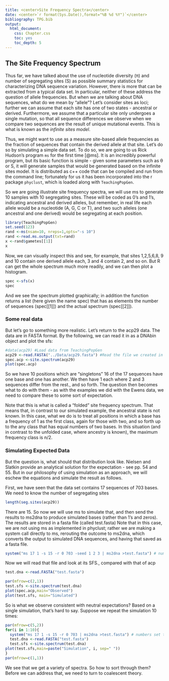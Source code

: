 ```yaml
---
title: <center>Site Frequency Spectra</center>
date: <center>`r format(Sys.Date(),format="%B %d %Y")`</center>
bibliography: TPG.bib
output:
  html_document:
    css: Chapter.css
    toc: yes
    toc_depth: 5
---
```


## The Site Frequency Spectrum

Thus far, we have talked about the use of nucleotide diversity (π) and number of segregating sites (S) as possible summary statistics for characterizing DNA sequence variation.  However, there is more that can be extracted from a typical data set.  In particular, neither of these address the question of allele frequencies.  But when we are talking about DNA sequences, what do we mean by "allele"?  Let's consider sites as loci; further we can assume that each site has one of two states - ancestral or derived. Furthermore, we assume that a particular site only undergoes a single mutation, so that all sequence differences we observe when we compare two sequences are the result of unique mutational events.  This is what is known as the *infinite sites model*.   

Thus, we might want to use as a measure site-based allele frequencies as the fraction of sequences that contain the derived allele at that site.  Let's do so by simulating a simple data set.  To do so, we are going to us Rick Hudson's program `ms` for the first time [@ms].  It is an incredibly powerful program, but its basic function is simple - given some parameters such as &theta; or S, it will generate samples that would be generated based on the infinite sites model.  It is distributed as c++ code that can be compiled and run from the command line; fortunately for us it has been incorporated into the r package `phyclust`, which is loaded along with `TeachingPopGen`.  

So we are going illustrate site frequency spectra, we will use ms to generate 10 samples with 10 segregating sites.  These will be coded as 0's and 1's, indicating ancestral and derived alleles, but remember, in real life each allele would be a nucleotide (A, G, C or T), and two such alleles (one ancestral and one derived) would be segregating at each position.  

```r
library(TeachingPopGen)
set.seed(123)  
rand <-ms(nsam=10, nreps=1,opts="-s 10")  
rand <-read.ms.output(txt=rand)  
x <-rand$gametes[[1]]  
x  
```

Now, we can visually inspect this and see, for example, that sites 1,2,5,6,8, 9 and 10 contain one derived allele each, 3 and 4 contain 2, and so on.  But R can get the whole spectrum  much more readily, and we can then plot a histogram.

```r

spec <-sfs(x)
spec
```

And we see the spectrum plotted graphically; in addition the function returns a list (here given the name spec) that has as elements the number of sequences (spec[[1]]) and the actual spectrum (spec[[2]]).

### Some real data

But let's go to something more realistic. Let's return to the acp29 data.  The data are in FASTA format.  By the following, we can read it in as a DNAbin object and plot the sfs:

```r
#data(acp29) #Load data from TeachingPopGen
acp29 <-read.FASTA("../Data/acp29.fasta") #Read the file we created in the last unit
spec.acp <-site.spectrum(acp29)
plot(spec.acp)
```

So we have 10 positions which are "singletons" 16 of the 17 sequences have one base and one has another.  We then have 1 each where 2 and 3 sequences differ from the rest., and so forth.  The question then becomes what to do with them - as with the examples we did with the Ewens data, we need to compare these to some sort of expectation.  

Note that this is what is called a "folded" site frequency spectrum.  That means that, in contrast to our simulated example, the ancestral state is not known. In this case,  what we do is to treat all positions in which a base has a frequency of 1 as the first class, again for those with two, and so forth up to the any class that has equal numbers of two bases.  In this situation (and in contrast to the unfolded case, where ancestry is known), the maximum frequency class is n/2.

### Simulating Expected Data

But the question is, what should that distribution look like.  Nielsen and Slatkin provide an analytical solution for the expectation - see pp. 54 and 55.  But in our philosophy of using simulation as an approach, we will eschew the equations and simulate the result as follows.

First, we have seen that the data set contains 17 sequences of 703 bases.  We need to know the number of segregating sites

```r
length(seg.sites(acp29))
```

There are 15.  So now we will use ms to simulate that, and then send the results to ms2dna to produce simulated bases (rather than 1's and zeros).  The results are stored in a fasta file (called test.fasta) Note that in this case, we are not using ms as implemented in phyclust; rather we are making a system call directly to ms, rerouting the outcome to ms2dna, which converts the output to simulated DNA sequences, and having that saved as a fasta file.

```r
system("ms 17 1 -s 15 -r 0 703 -seed 1 2 3 | ms2dna >test.fasta") # numbers set to mimic acp data; r parameter is essential
```
Now we will read that file and look at its SFS., compared with that of acp
```r
test.dna <-read.FASTA("test.fasta")

par(mfrow=c(2,1))
test.sfs <-site.spectrum(test.dna)
plot(spec.acp,main="Observed")
plot(test.sfs, main="Simulated")
```

So is what we observe consistent with neutral expectations?  Based on a single simulation, that's hard to say.  Suppose we repeat the simulation 10 times:


```r
par(mfrow=c(5,2))
for(i in 1:10){
  system("ms 17 1 -s 15 -r 0 703 | ms2dna >test.fasta") # numbers set to mimic acp data; r parameter is essential
  test.dna <-read.FASTA("test.fasta")
  test.sfs <-site.spectrum(test.dna)
plot(test.sfs,main=paste("Simulation", i, sep=" "))
}
par(mfrow=c(1,1))
```

We see that we get a variety of spectra.  So how to sort through them?  Before we can address that, we need to turn to coalescent theory.

